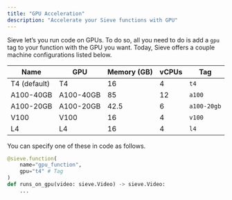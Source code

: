 ```yaml
---
title: "GPU Acceleration"
description: "Accelerate your Sieve functions with GPU"
---
```


Sieve let’s you run code on GPUs. To do so, all you need to do is add a `gpu` tag to your function with the GPU you want. Today, Sieve offers a couple machine configurations listed below.

| Name | GPU | Memory (GB) | vCPUs | Tag |
| --- | --- | --- | --- | --- |
| T4 (default) | T4 | 16 | 4 | `t4` |
| A100-40GB | A100-40GB | 85 | 12 | `a100` |
| A100-20GB | A100-20GB | 42.5 | 6 | `a100-20gb` |
| V100 | V100 | 16 | 4 | `v100` |
| L4 | L4 | 16 | 4 | `l4` |

You can specify one of these in code as follows.

```python
@sieve.function(
	name="gpu_function",
	gpu="t4" # Tag
)
def runs_on_gpu(video: sieve.Video) -> sieve.Video:
	...
```
